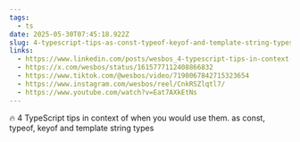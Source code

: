 ```yaml
---
tags:
  - ts
date: 2025-05-30T07:45:18.922Z
slug: 4-typescript-tips-as-const-typeof-keyof-and-template-string-types
links:
  - https://www.linkedin.com/posts/wesbos_4-typescript-tips-in-context-of-when-you-activity-7021542828862279681-Hwzg/?trk=public_profile_like_view
  - https://x.com/wesbos/status/1615777112408866832
  - https://www.tiktok.com/@wesbos/video/7190067842715323654
  - https://www.instagram.com/wesbos/reel/CnkRSZlqtl7/
  - https://www.youtube.com/watch?v=Eat7AXkEtNs
---
```


🔥 4 TypeScript tips in context of when you would use them. as const, typeof, keyof and template string types
